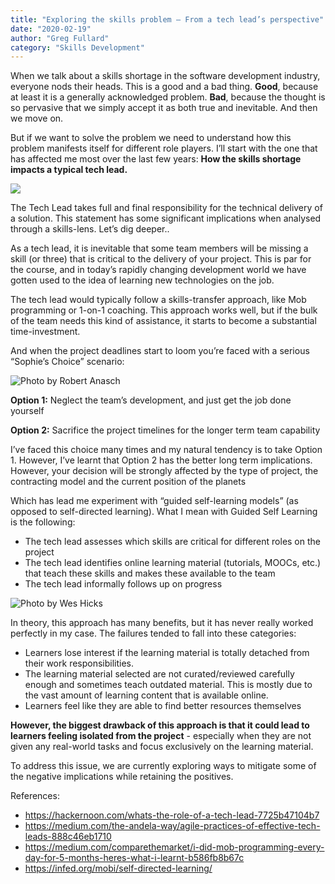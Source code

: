 ```yaml
---
title: "Exploring the skills problem – From a tech lead’s perspective"
date: "2020-02-19"
author: "Greg Fullard"
category: "Skills Development"
---
```

When we talk about a skills shortage in the software development industry,
everyone nods their heads. This is a good and a bad thing. **Good**, because at
least it is a generally acknowledged problem. **Bad**, because the thought is so
pervasive that we simply accept it as both true and inevitable. And then we move on.

But if we want to solve the problem we need to understand how this problem
manifests itself for different role players. I’ll start with the one that has
affected me most over the last few years: **How the skills shortage impacts a
typical tech lead.**

![](../../images/TechLeadTShirt.jpg "")

The Tech Lead takes full and final responsibility for the technical delivery of
a solution. This statement has some significant implications when analysed
through a skills-lens. Let’s dig deeper..

As a tech lead, it is inevitable that some team members will be missing a skill
(or three) that is critical to the delivery of your project. This is par for the
course, and in today’s rapidly changing development world we have gotten used to
the idea of learning new technologies on the job.

The tech lead would typically follow a skills-transfer approach, like Mob
programming or 1-on-1 coaching. This approach works well, but if the bulk of the
team needs this kind of assistance, it starts to become a substantial
time-investment.

And when the project deadlines start to loom you’re faced with a serious
“Sophie’s Choice” scenario:

![Photo by Robert Anasch](../../images/robert-anasch-ZFYg5jTvB4A-unsplash-sm.jpg "Photo by Robert Anasch on Unsplash")

**Option 1:** Neglect the team’s development, and just get the job done yourself

**Option 2:** Sacrifice the project timelines for the longer term team capability

I’ve faced this choice many times and my natural tendency is to take Option 1.
However, I’ve learnt that Option 2 has the better long term implications.
However, your decision will be strongly affected by the type of project, the
contracting model and the current position of the planets

Which has lead me experiment with “guided self-learning models” (as opposed to
self-directed learning). What I mean with Guided Self Learning is the following:

* The tech lead assesses which skills are critical for different roles on the project
* The tech lead identifies online learning material (tutorials, MOOCs, etc.) that teach these skills and makes these available to the team
* The tech lead informally follows up on progress

![Photo by Wes Hicks](../../images/wes-hicks-4-EeTnaC1S4-unsplash-sm.jpg "Photo by Wes Hicks on Unsplash")

In theory, this approach has many benefits, but it has never really worked
perfectly in my case. The failures tended to fall into these categories:

* Learners lose interest if the learning material is totally detached from their work responsibilities.
* The learning material selected are not curated/reviewed carefully enough and sometimes teach outdated material. This is mostly due to the vast amount of learning content that is available online.
* Learners feel like they are able to find better resources themselves

**However, the biggest drawback of this approach is that it could lead to learners
feeling isolated from the project** - especially when they are not given any
real-world tasks and focus exclusively on the learning material.

To address this issue, we are currently exploring ways to mitigate some of the
negative implications while retaining the positives.

References:
* https://hackernoon.com/whats-the-role-of-a-tech-lead-7725b47104b7
* https://medium.com/the-andela-way/agile-practices-of-effective-tech-leads-888c46eb1710
* https://medium.com/comparethemarket/i-did-mob-programming-every-day-for-5-months-heres-what-i-learnt-b586fb8b67c
* https://infed.org/mobi/self-directed-learning/